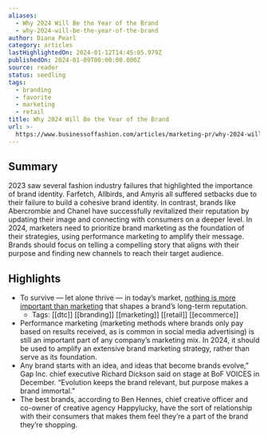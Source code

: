 ```yaml
---
aliases:
  - Why 2024 Will Be the Year of the Brand
  - why-2024-will-be-the-year-of-the-brand
author: Diana Pearl
category: articles
lastHighlightedOn: 2024-01-12T14:45:05.979Z
publishedOn: 2024-01-09T00:00:00.000Z
source: reader
status: seedling
tags:
  - branding
  - favorite
  - marketing
  - retail
title: Why 2024 Will Be the Year of the Brand
url: >-
  https://www.businessoffashion.com/articles/marketing-pr/why-2024-will-be-the-year-of-the-brand/?utm_source=newsletter_technology&utm_medium=email&utm_campaign=Technology_100124&utm_term=OIBTAQXFO5AXLMTAQI5KULACRM&utm_content=top_story_3_title
---
```

## Summary

2023 saw several fashion industry failures that highlighted the importance of brand identity. Farfetch, Allbirds, and Amyris all suffered setbacks due to their failure to build a cohesive brand identity. In contrast, brands like Abercrombie and Chanel have successfully revitalized their reputation by updating their image and connecting with consumers on a deeper level. In 2024, marketers need to prioritize brand marketing as the foundation of their strategies, using performance marketing to amplify their message. Brands should focus on telling a compelling story that aligns with their purpose and finding new channels to reach their target audience.

## Highlights

- To survive — let alone thrive — in today’s market, [nothing is more important than marketing](https://www.businessoffashion.com/articles/marketing-pr/how-marketers-should-spend-their-budgets-in-2023/) that shapes a brand’s long-term reputation.
    - Tags: [[dtc]] [[branding]] [[marketing]] [[retail]] [[ecommerce]]
- Performance marketing (marketing methods where brands only pay based on results received, as is common in social media advertising) is still an important part of any company’s marketing mix. In 2024, it should be used to amplify an extensive brand marketing strategy, rather than serve as its foundation.
- Any brand starts with an idea, and ideas that become brands evolve,” Gap Inc. chief executive Richard Dickson said on stage at BoF VOICES in December. “Evolution keeps the brand relevant, but purpose makes a brand immortal.”
- The best brands, according to Ben Hennes, chief creative officer and co-owner of creative agency Happylucky, have the sort of relationship with their consumers that makes them feel they’re a part of the brand they’re shopping.

